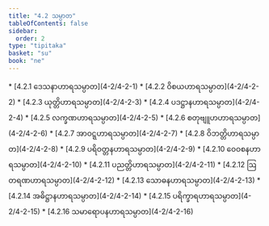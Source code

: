 ```yaml
---
title: "4.2 သမ္ပာတ"
tableOfContents: false
sidebar:
  order: 2
type: "tipitaka"
basket: "su"
book: "ne"
---
```



<DynamicBreadcrumb />



<TableOfContents book="ne" section="4.2">
* [4.2.1 ဒေသနာဟာရသမ္ပာတ](4-2/4-2-1)
* [4.2.2 ဝိစယဟာရသမ္ပာတ](4-2/4-2-2)
* [4.2.3 ယုတ္တိဟာရသမ္ပာတ](4-2/4-2-3)
* [4.2.4 ပဒဋ္ဌာနဟာရသမ္ပာတ](4-2/4-2-4)
* [4.2.5 လက္ခဏဟာရသမ္ပာတ](4-2/4-2-5)
* [4.2.6 စတုဗျူဟဟာရသမ္ပာတ](4-2/4-2-6)
* [4.2.7 အာဝဋ္ဋဟာရသမ္ပာတ](4-2/4-2-7)
* [4.2.8 ဝိဘတ္တိဟာရသမ္ပာတ](4-2/4-2-8)
* [4.2.9 ပရိဝတ္တနဟာရသမ္ပာတ](4-2/4-2-9)
* [4.2.10 ဝေဝစနဟာရသမ္ပာတ](4-2/4-2-10)
* [4.2.11 ပညတ္တိဟာရသမ္ပာတ](4-2/4-2-11)
* [4.2.12 ဩတရဏဟာရသမ္ပာတ](4-2/4-2-12)
* [4.2.13 သောဓနဟာရသမ္ပာတ](4-2/4-2-13)
* [4.2.14 အဓိဋ္ဌာနဟာရသမ္ပာတ](4-2/4-2-14)
* [4.2.15 ပရိက္ခာရဟာရသမ္ပာတ](4-2/4-2-15)
* [4.2.16 သမာရောပနဟာရသမ္ပာတ](4-2/4-2-16)
</TableOfContents>